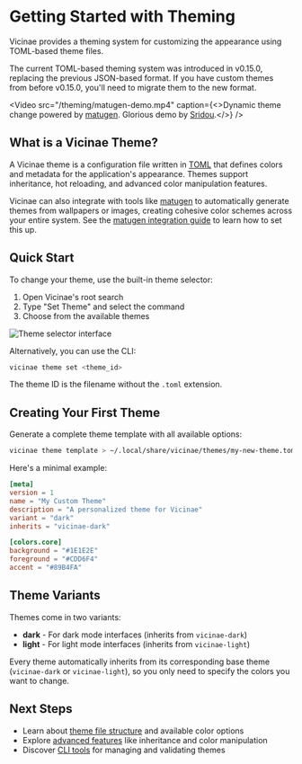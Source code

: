 # Getting Started with Theming

Vicinae provides a theming system for customizing the appearance using TOML-based theme files.

<Note>
The current TOML-based theming system was introduced in v0.15.0, replacing the previous JSON-based format. If you have custom themes from before v0.15.0, you'll need to migrate them to the new format.
</Note>

<Video
  src="/theming/matugen-demo.mp4"
  caption={<>Dynamic theme change powered by <a href="https://github.com/InioX/matugen">matugen</a>. Glorious demo by <a href="https://github.com/Sridou">Sridou</a>.</>}
/>

## What is a Vicinae Theme?

A Vicinae theme is a configuration file written in [TOML](https://toml.io/en/) that defines colors and metadata for the application's appearance. Themes support inheritance, hot reloading, and advanced color manipulation features.

Vicinae can also integrate with tools like [matugen](https://github.com/InioX/matugen) to automatically generate themes from wallpapers or images, creating cohesive color schemes across your entire system. See the [matugen integration guide](/theming/matugen) to learn how to set this up.

## Quick Start

To change your theme, use the built-in theme selector:

1. Open Vicinae's root search
2. Type "Set Theme" and select the command
3. Choose from the available themes

![Theme selector interface](/vicinae-set-theme.webp)

Alternatively, you can use the CLI:

```bash
vicinae theme set <theme_id>
```

The theme ID is the filename without the `.toml` extension.

## Creating Your First Theme

Generate a complete theme template with all available options:

```bash
vicinae theme template > ~/.local/share/vicinae/themes/my-new-theme.toml
```

Here's a minimal example:

```toml
[meta]
version = 1
name = "My Custom Theme"
description = "A personalized theme for Vicinae"
variant = "dark"
inherits = "vicinae-dark"

[colors.core]
background = "#1E1E2E"
foreground = "#CDD6F4"
accent = "#89B4FA"
```

## Theme Variants

Themes come in two variants:
- **dark** - For dark mode interfaces (inherits from `vicinae-dark`)
- **light** - For light mode interfaces (inherits from `vicinae-light`)

Every theme automatically inherits from its corresponding base theme (`vicinae-dark` or `vicinae-light`), so you only need to specify the colors you want to change.

## Next Steps

- Learn about [theme file structure](/theming/theme-structure) and available color options
- Explore [advanced features](/theming/advanced-features) like inheritance and color manipulation
- Discover [CLI tools](/theming/cli-tools) for managing and validating themes

